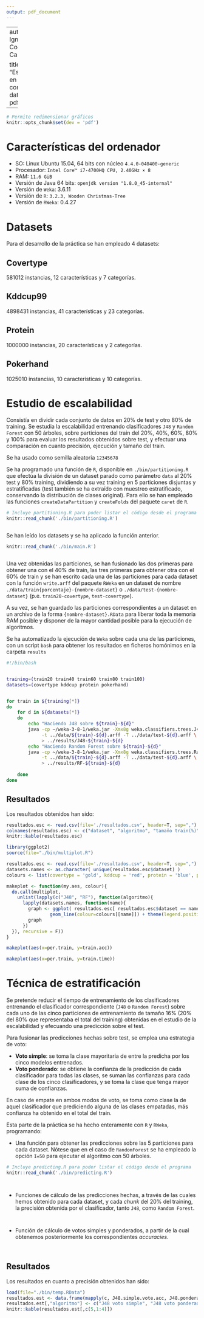 ```yaml
---
output: pdf_document
---
```

---
author:
- Ignacio Cordón Castillo

title: "Escalabilidad en grandes conjuntos de datos"
output: pdf_document
---


```r
# Permite redimensionar gráficos
knitr::opts_chunk$set(dev = 'pdf')
```

# Características del ordenador

* SO: Linux Ubuntu 15.04, 64 bits con núcleo `4.4.0-040400-generic`
* Procesador: `Intel Core™ i7-4700HQ CPU, 2.40GHz × 8`
* RAM: `11.6 GiB`
* Versión de Java 64 bits: `openjdk version "1.8.0_45-internal"`
* Versión de `Weka`: 3.6.11
* Versión de `R`: `3.2.3, Wooden Christmas-Tree`
* Versión de `RWeka`: 0.4.27

# Datasets

Para el desarrollo de la práctica se han empleado 4 datasets:

## Covertype
581012 instancias, 12 características y 7 categorías.

## Kddcup99
4898431 instancias, 41 características y 23 categorías.

## Protein
1000000 instancias, 20 características y 2 categorías.

## Pokerhand
1025010 instancias, 10 características y 10 categorías.

# Estudio de escalabilidad

Consistía en dividir cada conjunto de datos en 20% de test y otro 80% de training. Se estudia la escalabilidad entrenando clasificadores `J48` y `Random Forest` con 50 árboles, sobre particiones del train del 20%, 40%, 60%, 80% y 100% para evaluar los resultados obtenidos sobre test, y efectuar una comparación en cuanto precisión, ejecución y tamaño del train.

Se ha usado como semilla aleatoria `12345678`

Se ha programado una función de `R`, disponible en `./bin/partitioning.R` que efectúa la división de un dataset parado como parámetro `data` al 20% test y 80% training, dividiendo a su vez training en 5 particiones disjuntas y estratificadas (test también se ha extraído con muestreo estratificado, conservando la distribución de clases original). Para ello se han empleado las funciones `createDataPartition` y `createFolds` del paquete `caret` de `R`.

```r
# Incluye partitioning.R para poder listar el código desde el programa
knitr::read_chunk('./bin/partitioning.R')
```


```r
```

Se han leído los datasets y se ha aplicado la función anterior.

```r
knitr::read_chunk('./bin/main.R')
```

```r
```


Una vez obtenidas las particiones, se han fusionado las dos primeras para obtener una con el 40% de train, las tres primeras para obtener otra con el 60% de train y se han escrito cada una de las particiones para cada dataset con la función `write.arff` del paquete `RWeka` en un dataset de nombre `./data/train{porcentaje}-{nombre-dataset}` o `./data/test-{nombre-dataset}` (p.e. `train20-covertype`, `test-covertype`).

A su vez, se han guardado las particiones correspondientes a un dataset en un archivo de la forma `{nombre-dataset}.RData` para liberar toda la memoria RAM posible y disponer de la mayor cantidad posible para la ejecución de algoritmos.


Se ha automatizado la ejecución de `Weka` sobre cada una de las particiones, con un script `bash` para obtener los resultados en ficheros homónimos en la carpeta `results`

```bash
#!/bin/bash


training=(train20 train40 train60 train80 train100)
datasets=(covertype kddcup protein pokerhand)


for train in ${training[*]}
do
    for d in ${datasets[*]}
    do
        echo "Haciendo J48 sobre ${train}-${d}"
        java -cp ~/weka-3-8-1/weka.jar -Xmx8g weka.classifiers.trees.J48 \
             -t ../data/${train}-${d}.arff -T ../data/test-${d}.arff \
             > ../results/J48-${train}-${d}
        echo "Haciendo Random Forest sobre ${train}-${d}"
        java -cp ~/weka-3-8-1/weka.jar -Xmx8g weka.classifiers.trees.RandomForest -I 50 \
             -t ../data/${train}-${d}.arff -T ../data/test-${d}.arff \
             > ../results/RF-${train}-${d}
        
    done
done

```

## Resultados

Los resultados obtenidos han sido:

```r
resultados.esc <- read.csv(file='./resultados.csv', header=T, sep=",")
colnames(resultados.esc) <- c("dataset", "algoritmo", "tamaño train(%)", "tiempo entrenamiento", "precisión train", "precisión test")
knitr::kable(resultados.esc)
```

```r
library(ggplot2)
source(file="./bin/multiplot.R")

resultados.esc <- read.csv(file='./resultados.csv', header=T, sep=",")
datasets.names <- as.character( unique(resultados.esc$dataset) )
colours <- list(covertype = 'gold', kddcup = 'red', protein = 'blue', pokerhand = 'black')

makeplot <- function(my.aes, colour){
  do.call(multiplot, 
    unlist(lapply(c("J48", "RF"), function(algoritmo){
      lapply(datasets.names, function(name){
        graph <- ggplot( resultados.esc[ resultados.esc$dataset == name & resultados.esc$algorithm == algoritmo ,], my.aes) +
                geom_line(colour=colours[[name]]) + theme(legend.position="none") + labs(title = paste(name, algoritmo))
        graph
      })
  }), recursive = F))
}

makeplot(aes(x=per.train, y=train.acc))
```

```r
makeplot(aes(x=per.train, y=train.time))
```

# Técnica de estratificación

Se pretende reducir el tiempo de entrenamiento de los clasificadores entrenando el clasificador correspondiente (`J48` o `Random Forest`) sobre cada uno de las cinco particiones de entrenamiento de tamaño 16% (20% del 80% que representaba el total del training) obtenidas en el estudio de la escalabilidad y efecuando una predicción sobre el test.

Para fusionar las predicciones hechas sobre test, se emplea una estrategia de voto:

* **Voto simple**: se toma la clase mayoritaria de entre la predicha por los cinco modelos entrenados.
* **Voto ponderado**: se obtiene la confianza de la predicción de cada clasificador para todas las clases, se suman las confianzas para cada clase de los cinco clasificadores, y se toma la clase que tenga mayor suma de confianzas.

En caso de empate en ambos modos de voto, se toma como clase la de aquel clasificador que prediciendo alguna de las clases empatadas, más confianza ha obtenido en el total del train.

Esta parte de la práctica se ha hecho enteramente con `R` y `RWeka`, programando:

- Una función para obtener las predicciones sobre las 5 particiones para cada dataset. Nótese que en el caso de `RandomForest` se ha empleado la opción `I=50` para ejecutar el algoritmo con 50 árboles.

```r
# Incluye predicting.R para poder listar el código desde el programa
knitr::read_chunk('./bin/predicting.R')
```

```r
```

```r
```

- Funciones de cálculo de las predicciones hechas, a través de las cuales hemos obtenido para cada dataset, y cada *chunk* del 20% del training, la precisión obtenida por el clasificador, tanto `J48`, como `Random Forest`.


```r
```

```r
```

- Función de cálculo de votos simples y ponderados, a partir de la cual obtenemos posteriormente los correspondientes *accuracies*.

```r
```

```r
```

## Resultados

Los resultados en cuanto a precisión obtenidos han sido:

```r
load(file="./bin/temp.RData")
resultados.est <- data.frame(mapply(c, J48.simple.vote.acc, J48.ponderate.vote.acc, RF.simple.vote.acc, RF.ponderate.vote.acc))
resultados.est[,"algoritmo"] <- c("J48 voto simple", "J48 voto ponderado", "RF voto simple", "RF voto ponderado")
knitr::kable(resultados.est[,c(5,1:4)])
```
